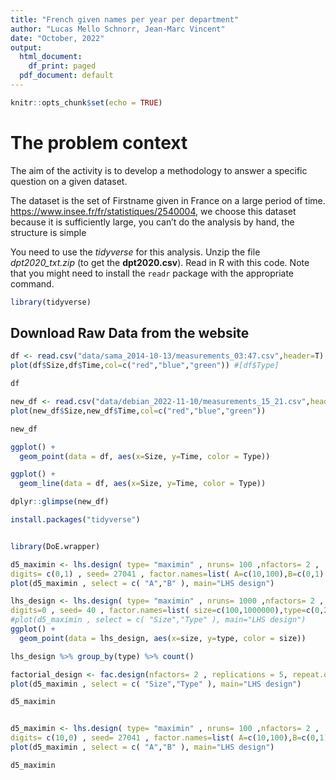 ```yaml
---
title: "French given names per year per department"
author: "Lucas Mello Schnorr, Jean-Marc Vincent"
date: "October, 2022"
output:
  html_document:
    df_print: paged
  pdf_document: default
---
```


```r
knitr::opts_chunk$set(echo = TRUE)
```
# The problem context
The aim of the activity is to develop a methodology to answer a specific question on a given dataset. 

The dataset is the set of Firstname given in France on a large period of time. 
[https://www.insee.fr/fr/statistiques/2540004](https://www.insee.fr/fr/statistiques/fichier/2540004/dpt2021_csv.zip), we choose this dataset because it is sufficiently large, you can't do the analysis by hand, the structure is simple


You need to use the _tidyverse_ for this analysis. Unzip the file _dpt2020_txt.zip_ (to get the **dpt2020.csv**). Read in R with this code. Note that you might need to install the `readr` package with the appropriate command.

```r
library(tidyverse)

```


## Download Raw Data from the website
```r
df <- read.csv("data/sama_2014-10-13/measurements_03:47.csv",header=T)
plot(df$Size,df$Time,col=c("red","blue","green")) #[df$Type]
```
```r
df
```


```r
new_df <- read.csv("data/debian_2022-11-10/measurements_15_21.csv",header=T)
plot(new_df$Size,new_df$Time,col=c("red","blue","green"))

```


```r
new_df
```
```r
ggplot() +               
  geom_point(data = df, aes(x=Size, y=Time, color = Type))
```
```r
ggplot() +               
  geom_line(data = df, aes(x=Size, y=Time, color = Type))
```


```r
dplyr::glimpse(new_df)

```

```r
install.packages("tidyverse")
```
```r

```


```r
library(DoE.wrapper)
```


```r
d5_maximin <- lhs.design( type= "maximin" , nruns= 100 ,nfactors= 2 ,
digits= c(0,1) , seed= 27041 , factor.names=list( A=c(10,100),B=c(0,1) ) )
plot(d5_maximin , select = c( "A","B" ), main="LHS design")
```


```r
lhs_design <- lhs.design( type= "maximin" , nruns= 1000 ,nfactors= 2 ,
digits=0 , seed= 40 , factor.names=list( size=c(100,1000000),type=c(0,2) ) )
#plot(d5_maximin , select = c( "Size","Type" ), main="LHS design")
ggplot() +               
  geom_point(data = lhs_design, aes(x=size, y=type, color = size))
```
```r
lhs_design %>% group_by(type) %>% count()
```


```r
factorial_design <- fac.design(nfactors= 2 , replications = 5, repeat.only=TRUE, blocks = 1, randomize = TRUE, seed= 27041 , factor.names=list( size=seq(100,1000000,), type=seq(0,2) ) )
plot(d5_maximin , select = c( "Size","Type" ), main="LHS design")
```


```r
d5_maximin
```
```r

```



```r
d5_maximin <- lhs.design( type= "maximin" , nruns= 100 ,nfactors= 2 ,
digits= c(10,0) , seed= 27041 , factor.names=list( A=c(10,100),B=c(0,1) ) )
plot(d5_maximin , select = c( "A","B" ), main="LHS design")
```
```r
d5_maximin
```


